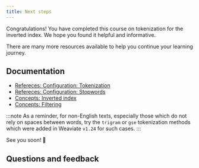 ```yaml
---
title: Next steps
---
```


Congratulations! You have completed this course on tokenization for the inverted index. We hope you found it helpful and informative.

There are many more resources available to help you continue your learning journey.

## Documentation

- [Refereces: Configuration: Tokenization](/docs/weaviate/config-refs/schema/index.md#tokenization)
- [Refereces: Configuration: Stopwords](/docs/weaviate/config-refs/schema/index.md#stopwords-stopword-lists)
- [Concepts: Inverted index](/docs/weaviate/concepts/indexing.md#inverted-indexes)
- [Concepts: Filtering](/docs/weaviate/concepts/filtering.md)

:::note
As a reminder, for non-English texts, especially those which do not rely on spaces between words, try the `trigram` or `gse` tokenization methods which were added in Weaviate `v1.24` for such cases.
:::


<CTASocials />

See you soon! 👋

## Questions and feedback


<DocsFeedback/>
